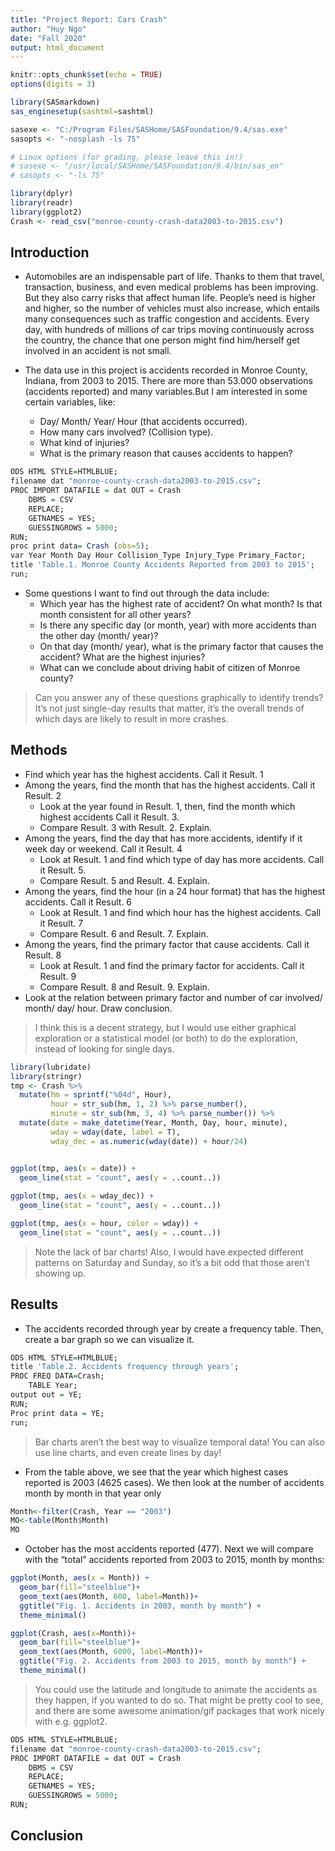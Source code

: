 ```yaml
---
title: "Project Report: Cars Crash"
author: "Huy Ngo"
date: "Fall 2020"
output: html_document
---
```


```r
knitr::opts_chunk$set(echo = TRUE)
options(digits = 3)
```

```r

library(SASmarkdown)
sas_enginesetup(sashtml=sashtml)

sasexe <- "C:/Program Files/SASHome/SASFoundation/9.4/sas.exe"
sasopts <- "-nosplash -ls 75"

# Linux options (for grading, please leave this in!)
# sasexe <- "/usr/local/SASHome/SASFoundation/9.4/bin/sas_en"
# sasopts <- "-ls 75"
```

```r
library(dplyr)
library(readr)
library(ggplot2)
Crash <- read_csv("monroe-county-crash-data2003-to-2015.csv")
```

## Introduction

* Automobiles are an indispensable part of life. Thanks to them that travel, transaction, business, and even medical problems has been improving. But they also carry risks that affect human life. People's need is higher and higher, so the number of vehicles must also increase, which entails many consequences such as traffic congestion and accidents. Every day, with hundreds of millions of car trips moving continuously across the country, the chance that one person might find him/herself get involved in an accident is not small.

* The data use in this project is accidents recorded in Monroe County, Indiana, from 2003 to 2015. There are more than 53.000 observations (accidents reported) and many variables.But I am interested in some certain variables, like:
  - Day/ Month/ Year/ Hour (that accidents occurred). 
  - How many cars involved? (Collision type). 
  - What kind of injuries? 
  - What is the primary reason that causes accidents to happen?  

```r
ODS HTML STYLE=HTMLBLUE;
filename dat "monroe-county-crash-data2003-to-2015.csv";
PROC IMPORT DATAFILE = dat OUT = Crash
    DBMS = CSV 
    REPLACE; 
    GETNAMES = YES;
    GUESSINGROWS = 5000;
RUN;
proc print data= Crash (obs=5);
var Year Month Day Hour Collision_Type Injury_Type Primary_Factor;
title 'Table.1. Monroe County Accidents Reported from 2003 to 2015';
run;
```

* Some questions I want to find out through the data include:
  - Which year has the highest rate of accident? On what month? Is that month consistent for all other years? 
  - Is there any specific day (or month, year) with more accidents than the other day (month/ year)? 
  - On that day (month/ year), what is the primary factor that causes the accident? What are the highest injuries? 
  - What can we conclude about driving habit of citizen of Monroe county?
  
> Can you answer any of these questions graphically to identify trends? It's not just single-day results that matter, it's the overall trends of which days are likely to result in more crashes.
  
## Methods

* Find which year has the highest accidents. Call it Result. 1
* Among the years, find the month that has the highest accidents. Call it Result. 2
  - Look at the year found in Result. 1, then, find the month which highest accidents Call it Result. 3. 
  - Compare Result. 3 with Result. 2. Explain.
* Among the years, find the day that has more accidents, identify if it week day or weekend. Call it Result. 4
  - Look at Result. 1 and find which type of day has more accidents. Call it Result. 5. 
  - Compare Result. 5 and Result. 4. Explain.
* Among the years, find the hour (in a 24 hour format) that has the highest accidents. Call it Result. 6
  - Look at Result. 1 and find which hour has the highest accidents. Call it Result. 7
  - Compare Result. 6 and Result. 7. Explain.
* Among the years, find the primary factor that cause accidents. Call it Result. 8
  - Look at Result. 1 and find the primary factor for accidents. Call it Result. 9
  - Compare Result. 8 and Result. 9. Explain.
* Look at the relation between primary factor and number of car involved/ month/ day/ hour. Draw conclusion.

> I think this is a decent strategy, but I would use either graphical exploration or a statistical model (or both) to do the exploration, instead of looking for single days.

```r
library(lubridate)
library(stringr)
tmp <- Crash %>%
  mutate(hm = sprintf("%04d", Hour),
         hour = str_sub(hm, 1, 2) %>% parse_number(),
         minute = str_sub(hm, 3, 4) %>% parse_number()) %>%
  mutate(date = make_datetime(Year, Month, Day, hour, minute),
         wday = wday(date, label = T),
         wday_dec = as.numeric(wday(date)) + hour/24)


ggplot(tmp, aes(x = date)) + 
  geom_line(stat = "count", aes(y = ..count..))
  
ggplot(tmp, aes(x = wday_dec)) + 
  geom_line(stat = "count", aes(y = ..count..))

ggplot(tmp, aes(x = hour, color = wday)) + 
  geom_line(stat = "count", aes(y = ..count..))
```

> Note the lack of bar charts! Also, I would have expected different patterns on Saturday and Sunday, so it's a bit odd that those aren't showing up.

## Results

- The accidents recorded through year by create a frequency table. Then, create a bar graph so we can visualize it.

```r
ODS HTML STYLE=HTMLBLUE;
title 'Table.2. Accidents frequency through years';
PROC FREQ DATA=Crash;
    TABLE Year;
output out = YE;
RUN;
Proc print data = YE;
run;
```

> Bar charts aren't the best way to visualize temporal data! You can also use line charts, and even create lines by day!

- From the table above, we see that the year which highest cases reported is 2003 (4625 cases). We then look at the number of accidents month by month in that year only

```r
Month<-filter(Crash, Year == "2003")
MO<-table(Month$Month)
MO
```

- October has the most accidents reported (477). Next we will compare with the "total" accidents reported from 2003 to 2015, month by months:

```r
ggplot(Month, aes(x = Month)) + 
  geom_bar(fill="steelblue")+
  geom_text(aes(Month, 600, label=Month))+
  ggtitle("Fig. 1. Accidents in 2003, month by month") +
  theme_minimal()

ggplot(Crash, aes(x=Month))+
  geom_bar(fill="steelblue")+
  geom_text(aes(Month, 6000, label=Month))+
  ggtitle("Fig. 2. Accidents from 2003 to 2015, month by month") +
  theme_minimal()
```

> You could use the latitude and longitude to animate the accidents as they happen, if you wanted to do so. That might be pretty cool to see, and there are some awesome animation/gif packages that work nicely with e.g. ggplot2.



```r
ODS HTML STYLE=HTMLBLUE;
filename dat "monroe-county-crash-data2003-to-2015.csv";
PROC IMPORT DATAFILE = dat OUT = Crash
    DBMS = CSV 
    REPLACE; 
    GETNAMES = YES;
    GUESSINGROWS = 5000;
RUN;

```



## Conclusion

